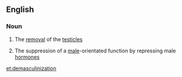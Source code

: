 ==English==

===Noun===
{{en-noun|-}}

# The [[removal]] of the [[testicle]]s
# {{context|biology|lang=en}} The suppression of a [[male]]-orientated function by repressing male [[hormone]]s

[[et:demasculinization]]
